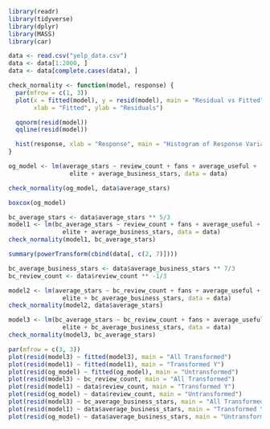 ```r
library(readr)
library(tidyverse)
library(dplyr)
library(MASS)
library(car)
```

```r
data <- read.csv("yelp_data.csv")
data <- data[1:2000, ]
data <- data[complete.cases(data), ]
```

```r
check_normality <- function(model, response) {
  par(mfrow = c(1, 3))
  plot(x = fitted(model), y = resid(model), main = "Residual vs Fitted",
       xlab = "Fitted", ylab = "Residuals")

  qqnorm(resid(model))
  qqline(resid(model))

  hist(response, xlab = "Response", main = "Histogram of Response Variable")
}
```

```r
og_model <- lm(average_stars ~ review_count + fans + average_useful +
                 elite + average_business_stars, data = data)

check_normality(og_model, data$average_stars)
```

```r
boxcox(og_model)
```

```r
bc_average_stars <- data$average_stars ** 5/3
model1 <- lm(bc_average_stars ~ review_count + fans + average_useful +
               elite + average_business_stars, data = data)
check_normality(model1, bc_average_stars)
```

```r
summary(powerTransform(cbind(data[, c(2, 7)])))
```

```r
bc_average_business_stars <- data$average_business_stars ** 7/3
bc_review_count <- data$review_count ** -1/3
```

```r
model2 <- lm(average_stars ~ bc_review_count + fans + average_useful +
               elite + bc_average_business_stars, data = data)
check_normality(model2, data$average_stars)
```

```r
model3 <- lm(bc_average_stars ~ bc_review_count + fans + average_useful +
               elite + bc_average_business_stars, data = data)
check_normality(model3, bc_average_stars)
```

```r
par(mfrow = c(3, 3))
plot(resid(model3) ~ fitted(model3), main = "All Transformed")
plot(resid(model1) ~ fitted(model1), main = "Transformed Y")
plot(resid(og_model) ~ fitted(og_model), main = "Untransformed")
plot(resid(model3) ~ bc_review_count, main = "All Transformed")
plot(resid(model1) ~ data$review_count, main = "Transformed Y")
plot(resid(og_model) ~ data$review_count, main = "Untransformed")
plot(resid(model3) ~ bc_average_business_stars, main = "All Transformed")
plot(resid(model1) ~ data$average_business_stars, main = "Transformed Y")
plot(resid(og_model) ~ data$average_business_stars, main = "Untransformed")
```